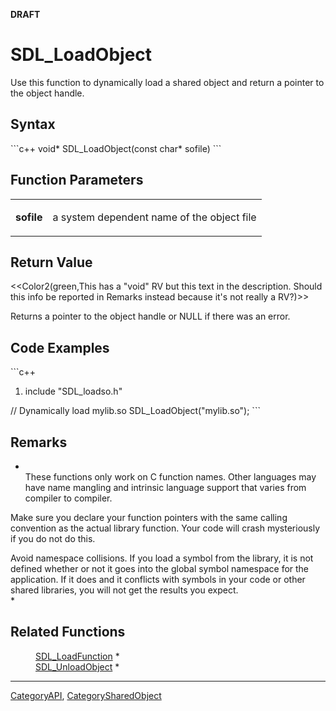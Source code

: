 <!-- pragma section-numbers off -->
<!-- pragma disable-camelcase -->
'''DRAFT'''

= SDL_LoadObject =
Use this function to dynamically load a shared object and return a pointer to the object handle.


== Syntax ==
```c++
void* SDL_LoadObject(const char* sofile)
```

== Function Parameters ==
{|
|'''sofile'''
|a system dependent name of the object file
|}

== Return Value ==
<<Color2(green,This has a "void" RV but this text in the description. Should this info be reported in Remarks instead because it's not really a RV?)>>

Returns a pointer to the object handle or NULL if there was an error.

== Code Examples ==
```c++
#include "SDL_loadso.h"

// Dynamically load mylib.so
SDL_LoadObject("mylib.so");
```

== Remarks ==
*<br/>These functions only work on C function names. Other languages may have name mangling and intrinsic language support that varies from compiler to compiler.

Make sure you declare your function pointers with the same calling convention as the actual library function. Your code will crash mysteriously if you do not do this.

Avoid namespace collisions. If you load a symbol from the library, it is not defined whether or not it goes into the global symbol namespace for the application. If it does and it conflicts with symbols in your code or other shared libraries, you will not get the results you expect.<br/>*

== Related Functions ==
:[[SDL_LoadFunction]] *
:[[SDL_UnloadObject]] *

----
[[CategoryAPI]], [[CategorySharedObject]]
